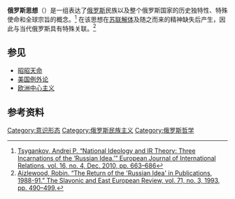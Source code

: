 '''俄罗斯思想'''（{{lang-ru|Русская идея}}）是一组表达了[[俄罗斯|俄罗斯]]民族以及整个俄罗斯国家的历史独特性、特殊使命和全球宗旨的概念。<ref>[https://journals.sagepub.com/doi/abs/10.1177/1354066109356840 Tsygankov, Andrei P. “National Ideology and IR Theory: Three Incarnations of the ‘Russian Idea.’” European Journal of International Relations, vol. 16, no. 4, Dec. 2010, pp. 663–686]</ref> 在该思想在[[苏联解体|苏联解体]]及随之而来的精神缺失后产生，因此与当代俄罗斯具有特殊关联。<ref>[https://www.jstor.org/stable/4211303?seq=1 Aizlewood, Robin. “The Return of the 'Russian Idea' in Publications, 1988-91.” The Slavonic and East European Review, vol. 71, no. 3, 1993, pp. 490–499.]</ref>

==参见==
*[[昭昭天命|昭昭天命]]
*[[美国例外论|美国例外论]]
*[[欧洲中心主义|欧洲中心主义]]

==参考资料==
{{reflist}}

[[Category:意识形态|Category:意识形态]]
[[Category:俄罗斯民族主义|Category:俄罗斯民族主义]]
[[Category:俄罗斯哲学|Category:俄罗斯哲学]]
